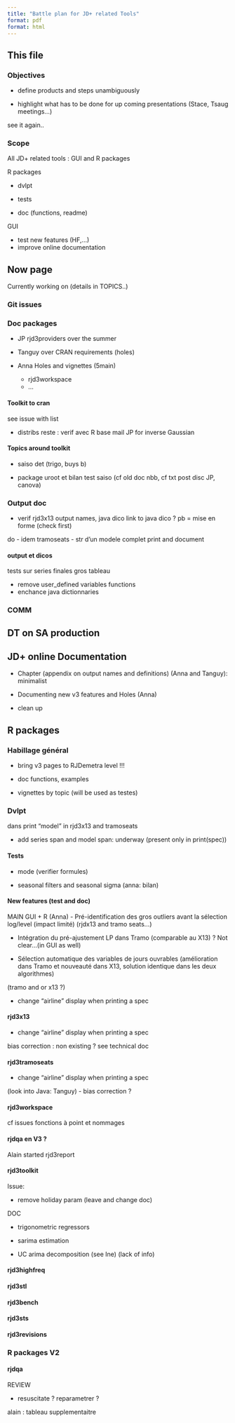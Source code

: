 ```yaml
---
title: "Battle plan for JD+ related Tools"
format: pdf
format: html 
---
```



## This file 

### Objectives 

- define products and steps unambiguously

- highlight what has to be done for up coming presentations (Stace, Tsaug meetings...)

see it again..

### Scope 

All JD+ related tools : GUI and R packages 

R packages 

- dvlpt 

- tests

- doc (functions, readme)

GUI 

- test new features (HF,...)
- improve online documentation 

## Now page

Currently working on (details in TOPICS..)

### Git issues


### Doc packages 

- JP rjd3providers over the summer 

- Tanguy over CRAN requirements (holes)

- Anna Holes and vignettes (5main)
    - rjd3workspace 
    - ...
    
#### Toolkit to cran 

see issue with list 

- distribs 
reste : verif avec R base 
mail JP for inverse Gaussian 

#### Topics around toolkit 

- saiso det (trigo, buys b)

- package uroot et bilan test saiso 
(cf old doc nbb, cf txt post disc JP, canova)

### Output doc 

- verif rjd3x13 output names, java dico 
link to java dico ?
pb = mise en forme (check first)

do
- idem tramoseats
- str d'un modele complet print and document 



#### output et dicos 

tests sur series finales
gros tableau 

- remove user_defined variables functions
- enchance java dictionnaries 

### COMM

## DT on SA production 


## JD+ online Documentation 

- Chapter (appendix on output names and definitions) (Anna and Tanguy): minimalist 

- Documenting new v3 features and Holes (Anna)

- clean up 

## R packages 

### Habillage général

- bring v3 pages to RJDemetra level !!!

- doc functions, examples 

- vignettes by topic (will be used as testes)

### Dvlpt 

dans print "model" in rjd3x13 and tramoseats 

- add series span and model span: underway
(present only in print(spec))

#### Tests

- mode (verifier formules)

- seasonal filters and seasonal sigma (anna: bilan)

#### New features (test and doc)


MAIN GUI + R
(Anna)
-	Pré-identification des gros outliers avant la sélection log/level (impact limité)
(rjdx13 and tramo seats...)

-	Intégration du pré-ajustement LP dans Tramo (comparable au X13) ? Not clear...(in GUI as well)

-	Sélection automatique des variables de jours ouvrables (amélioration dans Tramo et nouveauté dans X13, solution identique dans les deux algorithmes)

(tramo and or x13 ?)

- change "airline" display when printing a spec 

#### rjd3x13

- change "airline" display when printing a spec 

bias correction : non existing ? see technical doc

#### rjd3tramoseats 

- change "airline" display when printing a spec 

(look into Java: Tanguy)
- bias correction ?


#### rjd3workspace

cf issues fonctions à point et nommages


#### rjdqa en V3 ?

Alain started rjd3report 

#### rjd3toolkit 

Issue:

- remove holiday param (leave and change doc)

DOC

- trigonometric regressors

- sarima estimation

- UC arima decomposition (see Ine) (lack of info)

#### rjd3highfreq 

#### rjd3stl 


#### rjd3bench

#### rjd3sts 

#### rjd3revisions

### R packages V2


#### rjdqa 

REVIEW

- resuscitate ? reparametrer ?

alain : tableau supplementaitre



                                                                                                                                 







